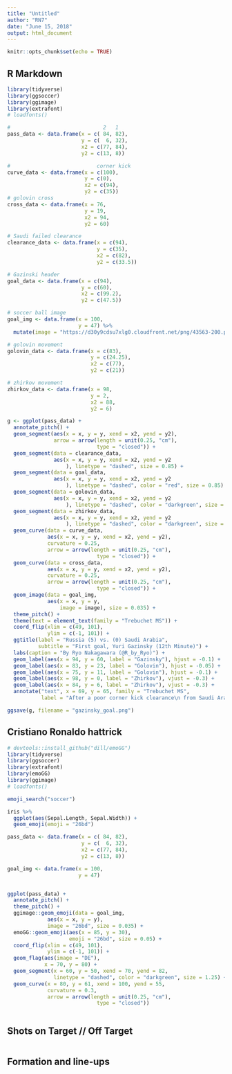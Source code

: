 ```yaml
---
title: "Untitled"
author: "RN7"
date: "June 15, 2018"
output: html_document
---
```


```r
knitr::opts_chunk$set(echo = TRUE)
```

## R Markdown

```r
library(tidyverse)
library(ggsoccer)
library(ggimage)
library(extrafont)
# loadfonts()

#                              2   1  
pass_data <- data.frame(x = c( 84, 82),
                        y = c(  6, 32),
                        x2 = c(77, 84),
                        y2 = c(13, 8))

#                            corner kick
curve_data <- data.frame(x = c(100),
                         y = c(0),
                         x2 = c(94),
                         y2 = c(35))
# golovin cross
cross_data <- data.frame(x = 76,
                         y = 19,
                         x2 = 94,
                         y2 = 60)

# Saudi failed clearance 
clearance_data <- data.frame(x = c(94),
                             y = c(35),
                             x2 = c(82),
                             y2 = c(33.5))

# Gazinski header
goal_data <- data.frame(x = c(94),
                        y = c(60),
                        x2 = c(99.2),
                        y2 = c(47.5))

# soccer ball image
goal_img <- data.frame(x = 100,
                       y = 47) %>% 
  mutate(image = "https://d30y9cdsu7xlg0.cloudfront.net/png/43563-200.png")

# golovin movement
golovin_data <- data.frame(x = c(83),
                           y = c(24.25),
                           x2 = c(77),
                           y2 = c(21))

# zhirkov movement 
zhirkov_data <- data.frame(x = 98,
                           y = 2,
                           x2 = 88,
                           y2 = 6)

g <- ggplot(pass_data) +
  annotate_pitch() +
  geom_segment(aes(x = x, y = y, xend = x2, yend = y2),
               arrow = arrow(length = unit(0.25, "cm"),
                             type = "closed")) +
  geom_segment(data = clearance_data,
               aes(x = x, y = y, xend = x2, yend = y2
                   ), linetype = "dashed", size = 0.85) +
  geom_segment(data = goal_data,
               aes(x = x, y = y, xend = x2, yend = y2
                   ), linetype = "dashed", color = "red", size = 0.85) +
  geom_segment(data = golovin_data,
               aes(x = x, y = y, xend = x2, yend = y2
                   ), linetype = "dashed", color = "darkgreen", size = 1.2) +
  geom_segment(data = zhirkov_data,
               aes(x = x, y = y, xend = x2, yend = y2
                   ), linetype = "dashed", color = "darkgreen", size = 1.25) +
  geom_curve(data = curve_data, 
             aes(x = x, y = y, xend = x2, yend = y2), 
             curvature = 0.25, 
             arrow = arrow(length = unit(0.25, "cm"),
                             type = "closed")) +
  geom_curve(data = cross_data, 
             aes(x = x, y = y, xend = x2, yend = y2), 
             curvature = 0.25, 
             arrow = arrow(length = unit(0.25, "cm"),
                             type = "closed")) +
  geom_image(data = goal_img,
             aes(x = x, y = y,
                 image = image), size = 0.035) +
  theme_pitch() + 
  theme(text = element_text(family = "Trebuchet MS")) +
  coord_flip(xlim = c(49, 101),
             ylim = c(-1, 101)) +
  ggtitle(label = "Russia (5) vs. (0) Saudi Arabia", 
          subtitle = "First goal, Yuri Gazinsky (12th Minute)") +
  labs(caption = "By Ryo Nakagawara (@R_by_Ryo)") +
  geom_label(aes(x = 94, y = 60, label = "Gazinsky"), hjust = -0.1) +
  geom_label(aes(x = 83, y = 23, label = "Golovin"), hjust = -0.05) +
  geom_label(aes(x = 75, y = 11, label = "Golovin"), hjust = -0.1) +
  geom_label(aes(x = 98, y = 0, label = "Zhirkov"), vjust = -0.3) +
  geom_label(aes(x = 84, y = 6, label = "Zhirkov"), vjust = -0.3) +
  annotate("text", x = 69, y = 65, family = "Trebuchet MS",
           label = "After a poor corner kick clearance\n from Saudi Arabia, Golovin picks up the loose ball, \n exchanges a give-and-go pass with Zhirkov\n before finding Gazinsky with a beautiful cross!")

ggsave(g, filename = "gazinsky_goal.png")

```




## Cristiano Ronaldo hattrick


```r
# devtools::install_github("dill/emoGG")
library(tidyverse)
library(ggsoccer)
library(extrafont)
library(emoGG)
library(ggimage)
# loadfonts()

emoji_search("soccer")

iris %>% 
  ggplot(aes(Sepal.Length, Sepal.Width)) +
  geom_emoji(emoji = "26bd")

pass_data <- data.frame(x = c( 84, 82),
                        y = c(  6, 32),
                        x2 = c(77, 84),
                        y2 = c(13, 8))

goal_img <- data.frame(x = 100,
                       y = 47) 


ggplot(pass_data) +
  annotate_pitch() +
  theme_pitch() +
  ggimage::geom_emoji(data = goal_img,
             aes(x = x, y = y),
             image = "26bd", size = 0.035) +
  emoGG::geom_emoji(aes(x = 85, y = 30),
                    emoji = "26bd", size = 0.05) +
  coord_flip(xlim = c(49, 101),
             ylim = c(-1, 101)) +
  geom_flag(aes(image = "DE"), 
            x = 70, y = 80) +
  geom_segment(x = 60, y = 50, xend = 70, yend = 82, 
               linetype = "dashed", color = "darkgreen", size = 1.25) +
  geom_curve(x = 80, y = 61, xend = 100, yend = 55, 
             curvature = 0.3, 
             arrow = arrow(length = unit(0.25, "cm"),
                             type = "closed"))



```







## Shots on Target  // Off Target

```r

```



## Formation and line-ups



```r

```

















